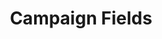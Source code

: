 ---
title: 'Campaign Fields'
openapi: 'GET /campaigns/{campaignId}/fields'
description: 'Retrieve all fields available for personalization'
---